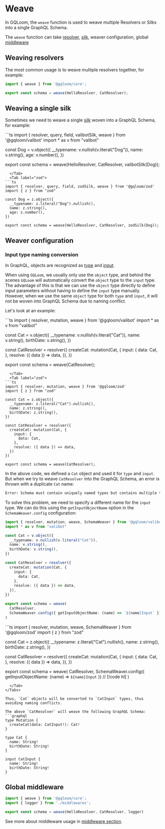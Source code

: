 
# Weave 

In GQLoom, the `weave` function is used to weave multiple Resolvers or Silks into a single GraphQL Schema.

The `weave` function can take [resolver](../fundamentals/resolver), [silk](../fundamentals/silk), weaver configuration, global [middleware](../fundamentals/middleware)

## Weaving resolvers
The most common usage is to weave multiple resolvers together, for example:

```ts
import { weave } from '@gqloom/core';

export const schema = weave(HelloResolver, CatResolver);
```
## Weaving a single silk

Sometimes we need to weave a single [silk](../fundamentals/silk) woven into a GraphQL Schema, for example:

<Tabs groupId='schema-builder'>
  <Tab label="valibot">
```ts
import { resolver, query, field, valibotSilk, weave } from '@gqloom/valibot'
import * as v from "valibot"

const Dog = v.object({
  __typename: v.nullish(v.literal("Dog")),
  name: v.string(),
  age: v.number(),
})

export const schema = weave(HelloResolver, CatResolver, valibotSilk(Dog));
```
  </Tab>
  <Tab label="zod">
```ts
import { resolver, query, field, zodSilk, weave } from '@gqloom/zod'
import { z } from "zod"

const Dog = z.object({
  __typename: z.literal("Dog").nullish(),
  name: z.string(),
  age: z.number(),
})

export const schema = weave(HelloResolver, CatResolver, zodSilk(Dog));
```
  </Tab>
</Tabs>

## Weaver configuration

### Input type naming conversion
In GraphQL, objects are recognized as [type](https://graphql.org/graphql-js/object-types/) and [input](https://graphql.org/graphql-js/mutations-and-input-types/).

When using `GQLoom`, we usually only use the `object` type, and behind the scenes `GQLoom` will automatically convert the `object` type to the `input` type.
The advantage of this is that we can use the `object` type directly to define input parameters without having to define the `input` type manually.
However, when we use the same `object` type for both `type` and `input`, it will not be woven into GraphQL Schema due to naming conflict.

Let's look at an example:

<Tabs groupId='schema-builder'>
  <Tab label="valibot">
```ts
import { resolver, mutation, weave } from '@gqloom/valibot'
import * as v from "valibot"

const Cat = v.object({
  __typename: v.nullish(v.literal("Cat")),
  name: v.string(),
  birthDate: v.string(),
})

const CatResolver = resolver({
  createCat: mutation(Cat, {
    input: {
      data: Cat,
    },
    resolve: ({ data }) => data,
  }),
})

export const schema = weave(CatResolver);
```
  </Tab>
  <Tab label="zod">
```ts
import { resolver, mutation, weave } from '@gqloom/zod'
import { z } from "zod"

const Cat = z.object({
  __typename: z.literal("Cat").nullish(),
  name: z.string(),
  birthDate: z.string(),
})

const CatResolver = resolver({
  createCat: mutation(Cat, {
    input: {
      data: Cat,
    },
    resolve: ({ data }) => data,
  })
})

export const schema = weave(CatResolver);
```
  </Tab>
</Tabs>

In the above code, we defined a `Cat` object and used it for `type` and `input`. But when we try to weave `CatResolver` into the GraphQL Schema, an error is thrown with a duplicate `Cat` name:
```bash
Error: Schema must contain uniquely named types but contains multiple types named "Cat".
```

To solve this problem, we need to specify a different name for the `input` type. We can do this using the `getInputObjectName` option in the `SchemaWeaver.config` configuration:
<Tabs groupId='schema-builder'>
  <Tab label="valibot">
```ts
import { resolver, mutation, weave, SchemaWeaver } from '@gqloom/valibot'
import * as v from "valibot"

const Cat = v.object({
  __typename: v.nullish(v.literal("Cat")),
  name: v.string(),
  birthDate: v.string(),
})

const CatResolver = resolver({
  createCat: mutation(Cat, {
    input: {
      data: Cat,
    },
    resolve: ({ data }) => data,
  }),
})

export const schema = weave(
  CatResolver,
  SchemaWeaver.config({ getInputObjectName: (name) => `${name}Input` }) // [!code hl]
)
```
  </Tab>
  <Tab label="zod">
```ts
import { resolver, mutation, weave, SchemaWeaver } from '@gqloom/zod'
import { z } from "zod"

const Cat = z.object({
  __typename: z.literal("Cat").nullish(),
  name: z.string(),
  birthDate: z.string(),
})

const CatResolver = resolver({
  createCat: mutation(Cat, {
    input: {
      data: Cat,
    },
    resolve: ({ data }) => data,
  }),
})

export const schema = weave(
  CatResolver,
  SchemaWeaver.config({ getInputObjectName: (name) => `${name}Input` }) // [!code hl]
)
```
  </Tab>
</Tabs>

Thus, `Cat` objects will be converted to `CatInput` types, thus avoiding naming conflicts.

The above `CatResolver` will weave the following GraphQL Schema:
```graphql
type Mutation {
  createCat(data: CatInput!): Cat!
}

type Cat {
  name: String!
  birthDate: String!
}

input CatInput {
  name: String!
  birthDate: String!
}
```

## Global middleware

```ts
import { weave } from '@gqloom/core';
import { logger } from './middlewares';

export const schema = weave(HelloResolver, CatResolver, logger)
```
See more about middleware usage in [middleware section](../fundamentals/middleware).